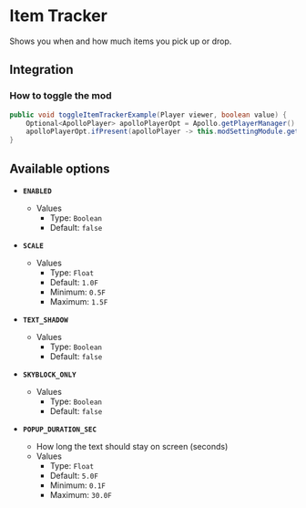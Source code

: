 # Item Tracker

Shows you when and how much items you pick up or drop.

## Integration

### How to toggle the mod

```java
public void toggleItemTrackerExample(Player viewer, boolean value) {
    Optional<ApolloPlayer> apolloPlayerOpt = Apollo.getPlayerManager().getPlayer(viewer.getUniqueId());
    apolloPlayerOpt.ifPresent(apolloPlayer -> this.modSettingModule.getOptions().set(apolloPlayer, ModItemTracker.ENABLED, value));
}
```

## Available options

- __`ENABLED`__
    - Values
        - Type: `Boolean`
        - Default: `false`

- __`SCALE`__
    - Values
        - Type: `Float`
        - Default: `1.0F`
        - Minimum: `0.5F`
        - Maximum: `1.5F`

- __`TEXT_SHADOW`__
    - Values
        - Type: `Boolean`
        - Default: `false`

- __`SKYBLOCK_ONLY`__
    - Values
        - Type: `Boolean`
        - Default: `false`

- __`POPUP_DURATION_SEC`__
    - How long the text should stay on screen (seconds)
    - Values
        - Type: `Float`
        - Default: `5.0F`
        - Minimum: `0.1F`
        - Maximum: `30.0F`

